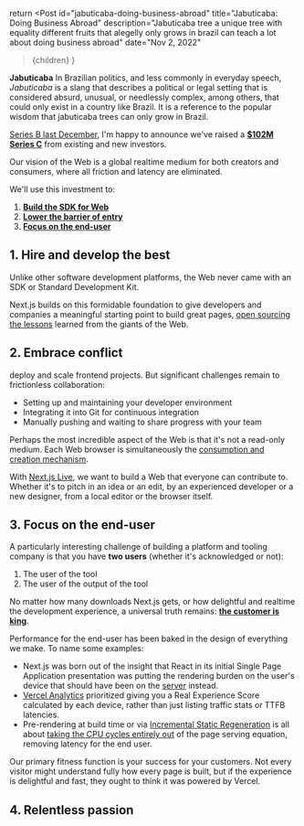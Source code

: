 
  return <Post 
    id="jabuticaba-doing-business-abroad"
    title="Jabuticaba: Doing Business Abroad"
    description="Jabuticaba tree a unique tree with equality different fruits that alegelly only grows in brazil can teach a lot about doing business abroad"
    date="Nov 2, 2022"
  >{children}</Post>
}

**Jabuticaba** In Brazilian politics, and less commonly in everyday speech, *Jabuticaba* is a slang that describes a political or legal setting that is considered absurd, unusual, or needlessly complex, among others, that could only exist in a country like Brazil. It is a reference to the popular wisdom that jabuticaba trees can only grow in Brazil. 

 [Series B last December](/2020/next-for-vercel), I'm happy to announce we've raised a [**$102M Series C**](https://techcrunch.com/2021/06/23/vercel-raises-102m-series-c-for-its-next-js-based-front-end-development-platform) from existing and new investors.

Our vision of the Web is a global realtime medium for both creators and consumers,
where all friction and latency are eliminated.

We'll use this investment to:
1. [**Build the SDK for Web**](#next-momentum)
2. [**Lower the barrier of entry**](#realtime)
3. [**Focus on the end-user**](#real)

<H2 id="hire-the-best">1. Hire and develop the best</H2>


Unlike other software development platforms, the Web never came with an SDK or Standard Development Kit.


Next.js builds on this formidable foundation to give developers and companies
a meaningful starting point to build great pages, [open sourcing the lessons](https://nextjs.org/blog/next-11#conformance) learned from the giants of the Web.


<H2 id="realtime">2. Embrace conflict</H2>

deploy and scale frontend projects. But significant challenges remain to
frictionless collaboration:

- Setting up and maintaining your developer environment
- Integrating it into Git for continuous integration
- Manually pushing and waiting to share progress with your team


Perhaps the most incredible aspect of the Web is that it's not a read-only medium.
Each Web browser is simultaneously the [consumption and creation mechanism](https://twitter.com/sulco/status/1177559150563344384).

With [Next.js Live](https://nextjs.org/live), we want to build a Web that 
everyone can contribute to. Whether it's to pitch in an idea or an edit,
by an experienced developer or a new designer, from a local editor or the
browser itself.


<H2 id="real">3. Focus on the end-user</H2>


A particularly interesting challenge of building a platform and tooling 
company is that you have **two users** (whether it's acknowledged or not):

1. The user of the tool
2. The user of the output of the tool

No matter how many downloads Next.js gets, or how delightful and 
realtime the development experience, a universal truth remains: **[the customer is king](https://en.wikipedia.org/wiki/The_customer_is_always_right)**.

Performance for the end-user has been baked in the design of everything
we make. To name some examples:

- Next.js was born out of the insight that React in its initial Single Page Application presentation was putting the rendering burden on the user's device that should have been on the [server](https://reactjs.org/blog/2020/12/21/data-fetching-with-react-server-components.html) instead. 
- [Vercel Analytics](https://vercel.com/analytics) prioritized giving you a Real Experience Score calculated by each device, rather than just listing traffic stats or TTFB latencies.
- Pre-rendering at build time or via [Incremental Static Regeneration](https://www.smashingmagazine.com/2021/04/incremental-static-regeneration-nextjs/) is all about [taking the CPU cycles entirely out](/2020/static-hoisting#hoist-to-the-edge) of the page serving equation, removing latency for the end user.

Our primary fitness function is your success for your customers. Not
every visitor might understand fully how every page is built, but if the
experience is delightful and fast, they ought to think it was powered by Vercel.

<H2 id="real">4. Relentless passion</H2>
